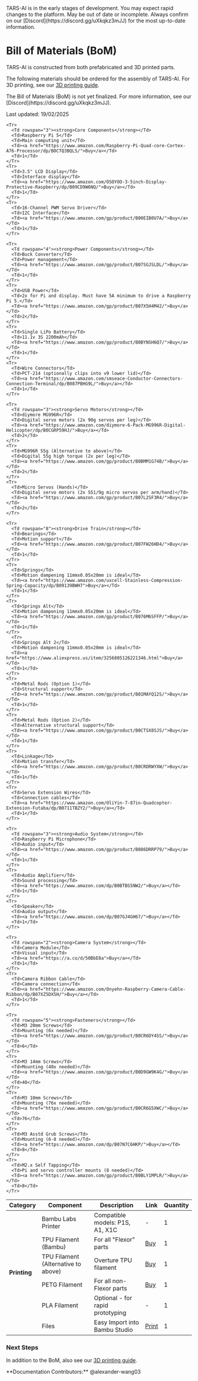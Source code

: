 
<Callout type="error" emoji="🚫">
TARS-AI is in the early stages of development. You may expect rapid changes to the platform.
</Callout>
<Callout type="warning" emoji="⚠️">
May be out of date or incomplete. Always confirm on our [Discord](https://discord.gg/uXkqkz3mJJ) for the most up-to-date information.
</Callout>

# Bill of Materials (BoM)
TARS-AI is constructed from both prefabricated and 3D printed parts.

The following materials should be ordered for the assembly of TARS-AI. For 3D printing, see our [3D printing guide](/build/3d_print).

<Callout type="warning" emoji="⚠️">
The Bill of Materials (BoM) is not yet finalized. For more information, see our [Discord](https://discord.gg/uXkqkz3mJJ).
</Callout>

<style>
  {`
    table a {
      color: #0066cc !important;
      text-decoration: underline !important;
    }
  `}
</style>

Last updated: 19/02/2025

<Table>
  <thead>
    <Tr>
      <Th>Category</Th>
      <Th>Component</Th>
      <Th>Description</Th>
      <Th>Link</Th>
      <Th>Quantity</Th>
    </Tr>
  </thead>
  <tbody>
    <Tr>
      <Td rowspan="6"><strong>Printing</strong></Td>
      <Td>Bambu Labs Printer</Td>
      <Td>Compatible models: P1S, A1, X1C</Td>
      <Td>-</Td>
      <Td>1</Td>
    </Tr>
    <Tr>
      <Td>TPU Filament (Bambu)</Td>
      <Td>For all "Flexor" parts</Td>
      <Td><a href="https://us.store.bambulab.com/products/tpu-for-ams">Buy</a></Td>
      <Td>1</Td>
    </Tr>
    <Tr>
      <Td>TPU Filament (Alternative to above)</Td>
      <Td>Overture TPU filament</Td>
      <Td><a href="https://www.amazon.com/Overture-Filament-Flexible-Consumables-Dimensional/dp/B07VDP2S3P/">Buy</a></Td>
      <Td>1</Td>
    </Tr>
    <Tr>
      <Td>PETG Filament</Td>
      <Td>For all non-Flexor parts</Td>
      <Td><a href="https://us.store.bambulab.com/products/petg-hf">Buy</a></Td>
      <Td>1</Td>
    </Tr>
    <Tr>
      <Td>PLA Filament</Td>
      <Td>Optional - for rapid prototyping</Td>
      <Td>-</Td>
      <Td>1</Td>
    </Tr>
    <Tr>
      <Td>Files</Td>
      <Td>Easy Import into Bambu Studio</Td>
      <Td><a href="https://makerworld.com/en/models/1059952?from=search#profileId-1047970">Print</a></Td>
      <Td>1</Td>
    </Tr>

    <Tr>
      <Td rowspan="3"><strong>Core Components</strong></Td>
      <Td>Raspberry Pi 5</Td>
      <Td>Main computing unit</Td>
      <Td><a href="https://www.amazon.com/Raspberry-Pi-Quad-core-Cortex-A76-Processor/dp/B0CTQ3BQLS/">Buy</a></Td>
      <Td>1</Td>
    </Tr>
    <Tr>
      <Td>3.5" LCD Display</Td>
      <Td>Interface display</Td>
      <Td><a href="https://www.amazon.com/OSOYOO-3-5inch-Display-Protective-Raspberry/dp/B09CD9W6NQ/">Buy</a></Td>
      <Td>1</Td>
    </Tr>
    <Tr>
      <Td>16-Channel PWM Servo Driver</Td>
      <Td>I2C Interface</Td>
      <Td><a href="https://www.amazon.com/gp/product/B00EIB0U7A/">Buy</a></Td>
      <Td>1</Td>
    </Tr>

    <Tr>
      <Td rowspan="4"><strong>Power Components</strong></Td>
      <Td>Buck Converter</Td>
      <Td>Power management</Td>
      <Td><a href="https://www.amazon.com/gp/product/B07SGJSLDL/">Buy</a></Td>
      <Td>1</Td>
    </Tr>
    <Tr>
      <Td>USB Power</Td>
      <Td>2x for Pi and display. Must have 5A minimum to drive a Raspberry Pi 5.</Td>
      <Td><a href="https://www.amazon.com/gp/product/B07X5H4M42/">Buy</a></Td>
      <Td>2</Td>
    </Tr>
    <Tr>
      <Td>Single LiPo Battery</Td>
      <Td>11.1v 3S 2200mAh</Td>
      <Td><a href="https://www.amazon.com/gp/product/B0BYNSH6Q7/">Buy</a></Td>
      <Td>1</Td>
    </Tr>
    <Tr>
      <Td>Wire Connectors</Td>
      <Td>PCT-214 (optionally clips into v9 lower lid)</Td>
      <Td><a href="https://www.amazon.com/smseace-Conductor-Connectors-Connection-Terminal/dp/B087PBHG9L/">Buy</a></Td>
      <Td>1</Td>
    </Tr>

    <Tr>
      <Td rowspan="3"><strong>Servo Motors</strong></Td>
      <Td>diymore MG996R</Td>
      <Td>Digital servo motors (2x 90g servos per leg)</Td>
      <Td><a href="https://www.amazon.com/diymore-6-Pack-MG996R-Digital-Helicopter/dp/B0CGRP59HJ/">Buy</a></Td>
      <Td>2</Td>
    </Tr>
    <Tr>
      <Td>MG996R 55g (Alternative to above)</Td>
      <Td>Digital 55g high torque (2x per leg)</Td>
      <Td><a href="https://www.amazon.com/gp/product/B0BMM1G74B/">Buy</a></Td>
      <Td>2</Td>
    </Tr>
    <Tr>
      <Td>Micro Servos (Hands)</Td>
      <Td>Digital servo motors (2x S51/9g micro servos per arm/hand)</Td>
      <Td><a href="https://www.amazon.com/gp/product/B07L2SF3R4/">Buy</a></Td>
      <Td>2</Td>
    </Tr>

    <Tr>
      <Td rowspan="8"><strong>Drive Train</strong></Td>
      <Td>Bearings</Td>
      <Td>Motion support</Td>
      <Td><a href="https://www.amazon.com/gp/product/B07FW26HD4/">Buy</a></Td>
      <Td>1</Td>
    </Tr>
    <Tr>
      <Td>Springs</Td>
      <Td>Motion dampening 11mmx0.05x20mm is ideal</Td>
      <Td><a href="https://www.amazon.com/uxcell-Stainless-Compression-Spring-Capacity/dp/B09139BWH7">Buy</a></Td>
      <Td>1</Td>
    </Tr>
    <Tr>
      <Td>Springs Alt</Td>
      <Td>Motion dampening 11mmx0.05x20mm is ideal</Td>
      <Td><a href="https://www.amazon.com/gp/product/B076M6SFFP/">Buy</a></Td>
      <Td>1</Td>
    </Tr>
      <Tr>
      <Td>Springs Alt 2</Td>
      <Td>Motion dampening 11mmx0.05x20mm is ideal</Td>
      <Td><a href="https://www.aliexpress.us/item/3256805126221346.html">Buy</a></Td>
      <Td>1</Td>
    </Tr>
    <Tr>
      <Td>Metal Rods (Option 1)</Td>
      <Td>Structural support</Td>
      <Td><a href="https://www.amazon.com/gp/product/B01MAYQ12S/">Buy</a></Td>
      <Td>1</Td>
    </Tr>
    <Tr>
      <Td>Metal Rods (Option 2)</Td>
      <Td>Alternative structural support</Td>
      <Td><a href="https://www.amazon.com/gp/product/B0CTSX8SJS/">Buy</a></Td>
      <Td>1</Td>
    </Tr>
    <Tr>
      <Td>Linkage</Td>
      <Td>Motion transfer</Td>
      <Td><a href="https://www.amazon.com/gp/product/B0CRDRWYXW/">Buy</a></Td>
      <Td>1</Td>
    </Tr>
    <Tr>
      <Td>Servo Extension Wires</Td>
      <Td>Connection cables</Td>
      <Td><a href="https://www.amazon.com/OliYin-7-87in-Quadcopter-Extension-Futaba/dp/B0711TBZY2/">Buy</a></Td>
      <Td>1</Td>
    </Tr>

    <Tr>
      <Td rowspan="3"><strong>Audio System</strong></Td>
      <Td>Raspberry Pi Microphone</Td>
      <Td>Audio input</Td>
      <Td><a href="https://www.amazon.com/gp/product/B086DRRP79/">Buy</a></Td>
      <Td>1</Td>
    </Tr>
    <Tr>
      <Td>Audio Amplifier</Td>
      <Td>Sound processing</Td>
      <Td><a href="https://www.amazon.com/dp/B0BTBS5NW2/">Buy</a></Td>
      <Td>1</Td>
    </Tr>
    <Tr>
      <Td>Speaker</Td>
      <Td>Audio output</Td>
      <Td><a href="https://www.amazon.com/dp/B07GJ4GH67/">Buy</a></Td>
      <Td>1</Td>
    </Tr>

    <Tr>
      <Td rowspan="2"><strong>Camera System</strong></Td>
      <Td>Camera Module</Td>
      <Td>Visual input</Td>
      <Td><a href="https://a.co/d/50BbE8a">Buy</a></Td>
      <Td>1</Td>
    </Tr>
    <Tr>
      <Td>Camera Ribbon Cable</Td>
      <Td>Camera connection</Td>
      <Td><a href="https://www.amazon.com/Onyehn-Raspberry-Camera-Cable-Ribbon/dp/B07XZ5DX5H/">Buy</a></Td>
      <Td>1</Td>
    </Tr>

    <Tr>
      <Td rowspan="5"><strong>Fasteners</strong></Td>
      <Td>M3 20mm Screws</Td>
      <Td>Mounting (6x needed)</Td>
      <Td><a href="https://www.amazon.com/gp/product/B0CR6DY4SS/">Buy</a></Td>
      <Td>6</Td>
    </Tr>
    <Tr>
      <Td>M3 14mm Screws</Td>
      <Td>Mounting (40x needed)</Td>
      <Td><a href="https://www.amazon.com/gp/product/B0D9GW9K4G/">Buy</a></Td>
      <Td>40</Td>
    </Tr>
    <Tr>
      <Td>M3 10mm Screws</Td>
      <Td>Mounting (76x needed)</Td>
      <Td><a href="https://www.amazon.com/gp/product/B0CR6G5XWC/">Buy</a></Td>
      <Td>76</Td>
    </Tr>
    <Tr>
      <Td>M3 Asstd Grub Screws</Td>
      <Td>Mounting (6-8 needed)</Td>
      <Td><a href="https://www.amazon.com/dp/B07N7C6HKP/">Buy</a></Td>
      <Td>8</Td>
    </Tr>
    <Tr>
      <Td>M2.x Self Tapping</Td>
      <Td>Pi and servo controller mounts (8 needed)</Td>
      <Td><a href="https://www.amazon.com/gp/product/B0BLY1MPLR/">Buy</a></Td>
      <Td>8</Td>
    </Tr>
  </tbody>
</Table>

### Next Steps
In addition to the BoM, also see our [3D printing guide](/build/3d_print).

<Callout type="default" emoji="👉">
  **Documentation Contributors:** @alexander-wang03
</Callout>

